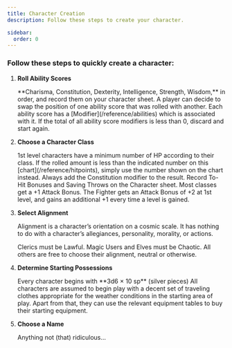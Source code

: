 ```yaml
---
title: Character Creation
description: Follow these steps to create your character.

sidebar:
  order: 0
---
```



### Follow these steps to quickly create a character:

<Steps>

1. **Roll Ability Scores**

   <Tabs>
     <TabItem label="Roll 3d6 for each ability">
       **Charisma, Constitution, Dexterity, Intelligence, Strength, Wisdom,** in order, and record them on your
       character sheet. A player can decide to swap the position of one ability score that was rolled with another.
     </TabItem>
     <TabItem label="Note modifiers">
       Each ability score has a [Modifier](/reference/abilities) which is associated with it.
     </TabItem>
     <TabItem label="Is the Character suitable?">
       If the total of all ability score modifiers is less than 0, discard and start again.
     </TabItem>
   </Tabs>

2. **Choose a Character Class**

   <Tabs>
     <TabItem label="Classes">
       <Badge text="Cleric" size="small" variant="note" />
       <Badge text="Fighter" size="small" />
       <Badge text="Magic User" size="small" variant="tip" />
       <Badge text="Specialist" size="small" variant="caution" />
       <Badge text="Dwarf" size="small" />
       <Badge text="Elf" size="small" variant="success" />
       <Badge text="Halfling" size="small" variant="note" />
     </TabItem>
     <TabItem label="Determine HP">
       1st level characters have a minimum number of HP according to their class. If the rolled amount is less than the
       indicated number on this [chart](/reference/hitpoints), simply use the number shown on the chart instead. Always
       add the Constitution modifier to the result.
     </TabItem>
     <TabItem label="Record modifiers & Saving Throws">
       Record To-Hit Bonuses and Saving Throws on the Character sheet. Most classes get a +1 Attack Bonus. The Fighter
       gets an Attack Bonus of +2 at 1st level, and gains an additional +1 every time a level is gained.
     </TabItem>
   </Tabs>

3. **Select Alignment**

   Alignment is a character’s orientation on a cosmic scale. It has nothing to do with a character’s allegiances,
   personality, morality, or actions.

   <Tabs>
     <TabItem label="Lawful">Clerics must be Lawful.</TabItem>
     <TabItem label="Chaotic">Magic Users and Elves must be Chaotic.</TabItem>
     <TabItem label="Neutral">All others are free to choose their alignment, neutral or otherwise.</TabItem>
   </Tabs>

4. **Determine Starting Possessions**

   <Tabs>
     <TabItem label="Roll money">Every character begins with **3d6 × 10 sp** (silver pieces)</TabItem>
     <TabItem label="Buy equipment">
       All characters are assumed to begin play with a decent set of traveling clothes appropriate for the weather
       conditions in the starting area of play. Apart from that, they can use the relevant equipment tables to buy their
       starting equipment.
     </TabItem>
   </Tabs>

5. **Choose a Name**

   Anything not (that) ridiculous...

</Steps>
